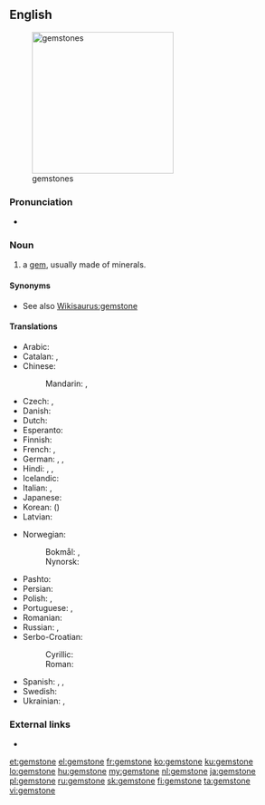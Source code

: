 ==English==
[[File:Birthstones.svg|thumb|right|250px|gemstones]]

===Pronunciation===
* {{audio|en-us-gemstone.ogg|Audio (US)|lang=en}}

===Noun===
{{en-noun}}

# a [[gem]], usually made of minerals.

====Synonyms====
* See also [[Wikisaurus:gemstone]]

====Translations====
{{trans-top|a gem}}
* Arabic: {{t|ar|جوهرة|f|tr=jáwhara|sc=Arab}}
* Catalan: {{t|ca|pedra preciosa}}, {{t|ca|gemma}}
* Chinese:
*: Mandarin: {{t|cmn|寶石|sc=Hani}}, {{t+|cmn|宝石|tr=bǎoshí|sc=Hani}}
* Czech: {{t|cs|klenot|m}}, {{t+|cs|drahokam|m}}
* Danish: {{t|da|ædelsten|c}}
* Dutch: {{t+|nl|edelsteen|m}}
* Esperanto: {{t|eo|gemo}}
* Finnish: {{t+|fi|jalokivi}}
* French: {{t+|fr|pierre précieuse|f}}, {{t+|fr|joyau|m}}
* German: {{t+|de|Edelstein|m}}, {{t+|de|Juwel|n}}, {{t+|de|Kleinod|n}}
* Hindi: {{t|hi|मणि|m|tr=maṇi}}, {{t|hi|रत्न|tr=rátna}}, {{t|hi|पत्थर|m|tr=patthar}}
* Icelandic: {{t+|is|gimsteinn|m}}
* Italian: {{t|it|pietra preziosa|f}}, {{t+|it|gemma|f}}
* Japanese: {{t+|ja|宝石|tr=ほうせき, hōseki|sc=Jpan}}
* Korean: {{t+|ko|보석|sc=Kore}} ({{t+|ko|寶石|sc=Kore}})
* Latvian: {{t|lv|dārgakmens|m|sc=Cyrl}}
{{trans-mid}}
* Norwegian:
*: Bokmål: {{t+|nb|edelstein|m}}, {{t+|nb|edelsten|m}}
*: Nynorsk: {{t|nn|edelstein|m}}
* Pashto: {{t+|ps|غمی|m|tr=ghamai}}
* Persian: {{t+|fa|نگین|tr=negin|sc=fa-Arab}}
* Polish: {{t|pl|klejnot|m}}, {{t+|pl|kamień szlachetny|m}}
* Portuguese: {{t+|pt|pedra preciosa|f}}, {{t+|pt|gema|f}}
* Romanian: {{t+|ro|piatră prețioasă|f}}
* Russian: {{t+|ru|драгоценный камень|m|tr=dragocénnyj kámen'}}, {{t+|ru|самоцвет|m|tr=samocvét}}
* Serbo-Croatian:
*: Cyrillic: {{t|sh|драгуљ|m}}
*: Roman: {{t|sh|dragulj|m}}
* Spanish: {{t+|es|piedra preciosa|f}}, {{t+|es|joya|f}}, {{t+|es|alhaja|f}}
* Swedish: {{t+|sv|ädelsten|c}}
* Ukrainian: {{t|uk|дорогоцінний камінь|m|tr=dorohocínnyj kámin'}}, {{t|uk|самоцвіт|m|tr=samocvít}}
{{trans-bottom}}

===External links===
* {{pedialite}}

[[et:gemstone]]
[[el:gemstone]]
[[fr:gemstone]]
[[ko:gemstone]]
[[ku:gemstone]]
[[lo:gemstone]]
[[hu:gemstone]]
[[my:gemstone]]
[[nl:gemstone]]
[[ja:gemstone]]
[[pl:gemstone]]
[[ru:gemstone]]
[[sk:gemstone]]
[[fi:gemstone]]
[[ta:gemstone]]
[[vi:gemstone]]
